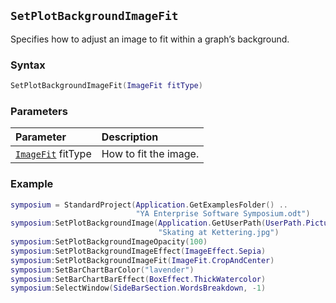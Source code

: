 ::: {.minipage data-latex="{\textwidth}"}
## `SetPlotBackgroundImageFit`

Specifies how to adjust an image to fit within a graph's background.

### Syntax {-}

``` .lua
SetPlotBackgroundImageFit(ImageFit fitType)
```

### Parameters {-}

**Parameter** | **Description**
| :-- | :-- |
|[`ImageFit`](#imagefit) fitType | How to fit the image. |

### Example {-}

``` .lua
symposium = StandardProject(Application.GetExamplesFolder() ..
                            "YA Enterprise Software Symposium.odt")
symposium:SetPlotBackgroundImage(Application.GetUserPath(UserPath.Pictures) ..
                                 "Skating at Kettering.jpg")
symposium:SetPlotBackgroundImageOpacity(100)
symposium:SetPlotBackgroundImageEffect(ImageEffect.Sepia)
symposium:SetPlotBackgroundImageFit(ImageFit.CropAndCenter)
symposium:SetBarChartBarColor("lavender")
symposium:SetBarChartBarEffect(BoxEffect.ThickWatercolor)
symposium:SelectWindow(SideBarSection.WordsBreakdown, -1)
```
:::
